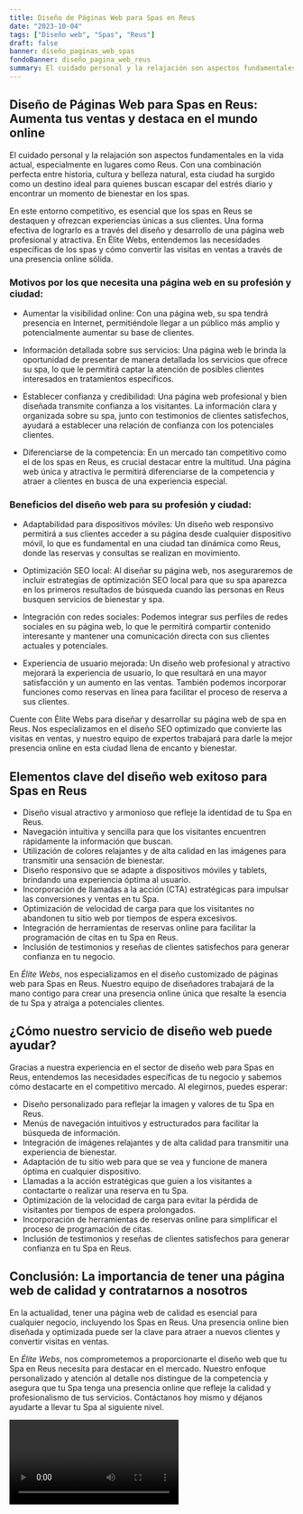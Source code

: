 ```yaml
---
title: Diseño de Páginas Web para Spas en Reus
date: "2023-10-04"
tags: ["Diseño web", "Spas", "Reus"]
draft: false
banner: diseño_paginas_web_spas
fondoBanner: diseño_pagina_web_reus
summary: El cuidado personal y la relajación son aspectos fundamentales en la vida actual, especialmente en lugares como Reus. Con una combinación perfecta entre historia, cultura y belleza natural, esta ciudad ha surgido como un destino ideal para quienes buscan escapar del estrés diario y encontrar un momento de bienestar en los spas.
---
```



## Diseño de Páginas Web para Spas en Reus: Aumenta tus ventas y destaca en el mundo online

El cuidado personal y la relajación son aspectos fundamentales en la vida actual, especialmente en lugares como Reus. Con una combinación perfecta entre historia, cultura y belleza natural, esta ciudad ha surgido como un destino ideal para quienes buscan escapar del estrés diario y encontrar un momento de bienestar en los spas.

En este entorno competitivo, es esencial que los spas en Reus se destaquen y ofrezcan experiencias únicas a sus clientes. Una forma efectiva de lograrlo es a través del diseño y desarrollo de una página web profesional y atractiva. En Élite Webs, entendemos las necesidades específicas de los spas y cómo convertir las visitas en ventas a través de una presencia online sólida.

### Motivos por los que necesita una página web en su profesión y ciudad:

- Aumentar la visibilidad online: Con una página web, su spa tendrá presencia en Internet, permitiéndole llegar a un público más amplio y potencialmente aumentar su base de clientes.

- Información detallada sobre sus servicios: Una página web le brinda la oportunidad de presentar de manera detallada los servicios que ofrece su spa, lo que le permitirá captar la atención de posibles clientes interesados en tratamientos específicos.

- Establecer confianza y credibilidad: Una página web profesional y bien diseñada transmite confianza a los visitantes. La información clara y organizada sobre su spa, junto con testimonios de clientes satisfechos, ayudará a establecer una relación de confianza con los potenciales clientes.

- Diferenciarse de la competencia: En un mercado tan competitivo como el de los spas en Reus, es crucial destacar entre la multitud. Una página web única y atractiva le permitirá diferenciarse de la competencia y atraer a clientes en busca de una experiencia especial.

### Beneficios del diseño web para su profesión y ciudad:

- Adaptabilidad para dispositivos móviles: Un diseño web responsivo permitirá a sus clientes acceder a su página desde cualquier dispositivo móvil, lo que es fundamental en una ciudad tan dinámica como Reus, donde las reservas y consultas se realizan en movimiento.

- Optimización SEO local: Al diseñar su página web, nos aseguraremos de incluir estrategias de optimización SEO local para que su spa aparezca en los primeros resultados de búsqueda cuando las personas en Reus busquen servicios de bienestar y spa.

- Integración con redes sociales: Podemos integrar sus perfiles de redes sociales en su página web, lo que le permitirá compartir contenido interesante y mantener una comunicación directa con sus clientes actuales y potenciales.

- Experiencia de usuario mejorada: Un diseño web profesional y atractivo mejorará la experiencia de usuario, lo que resultará en una mayor satisfacción y un aumento en las ventas. También podemos incorporar funciones como reservas en línea para facilitar el proceso de reserva a sus clientes.

Cuente con Élite Webs para diseñar y desarrollar su página web de spa en Reus. Nos especializamos en el diseño SEO optimizado que convierte las visitas en ventas, y nuestro equipo de expertos trabajará para darle la mejor presencia online en esta ciudad llena de encanto y bienestar.

<GifSeo />

<Cta />

## Elementos clave del diseño web exitoso para Spas en Reus

- Diseño visual atractivo y armonioso que refleje la identidad de tu Spa en Reus.
- Navegación intuitiva y sencilla para que los visitantes encuentren rápidamente la información que buscan.
- Utilización de colores relajantes y de alta calidad en las imágenes para transmitir una sensación de bienestar.
- Diseño responsivo que se adapte a dispositivos móviles y tablets, brindando una experiencia óptima al usuario.
- Incorporación de llamadas a la acción (CTA) estratégicas para impulsar las conversiones y ventas en tu Spa.
- Optimización de velocidad de carga para que los visitantes no abandonen tu sitio web por tiempos de espera excesivos.
- Integración de herramientas de reservas online para facilitar la programación de citas en tu Spa en Reus.
- Inclusión de testimonios y reseñas de clientes satisfechos para generar confianza en tu negocio.

En _Élite Webs_, nos especializamos en el diseño customizado de páginas web para Spas en Reus. Nuestro equipo de diseñadores trabajará de la mano contigo para crear una presencia online única que resalte la esencia de tu Spa y atraiga a potenciales clientes.

## ¿Cómo nuestro servicio de diseño web puede ayudar?

Gracias a nuestra experiencia en el sector de diseño web para Spas en Reus, entendemos las necesidades específicas de tu negocio y sabemos cómo destacarte en el competitivo mercado. Al elegirnos, puedes esperar:

- Diseño personalizado para reflejar la imagen y valores de tu Spa en Reus.
- Menús de navegación intuitivos y estructurados para facilitar la búsqueda de información.
- Integración de imágenes relajantes y de alta calidad para transmitir una experiencia de bienestar.
- Adaptación de tu sitio web para que se vea y funcione de manera óptima en cualquier dispositivo.
- Llamadas a la acción estratégicas que guíen a los visitantes a contactarte o realizar una reserva en tu Spa.
- Optimización de la velocidad de carga para evitar la pérdida de visitantes por tiempos de espera prolongados.
- Incorporación de herramientas de reservas online para simplificar el proceso de programación de citas.
- Inclusión de testimonios y reseñas de clientes satisfechos para generar confianza en tu Spa en Reus.

## Conclusión: La importancia de tener una página web de calidad y contratarnos a nosotros

En la actualidad, tener una página web de calidad es esencial para cualquier negocio, incluyendo los Spas en Reus. Una presencia online bien diseñada y optimizada puede ser la clave para atraer a nuevos clientes y convertir visitas en ventas.

En _Élite Webs_, nos comprometemos a proporcionarte el diseño web que tu Spa en Reus necesita para destacar en el mercado. Nuestro enfoque personalizado y atención al detalle nos distingue de la competencia y asegura que tu Spa tenga una presencia online que refleje la calidad y profesionalismo de tus servicios. Contáctanos hoy mismo y déjanos ayudarte a llevar tu Spa al siguiente nivel.

<Video />

<CtaBot job="Spas" city="Reus" />

<Gmaps query="Reus+españa+maps" />
